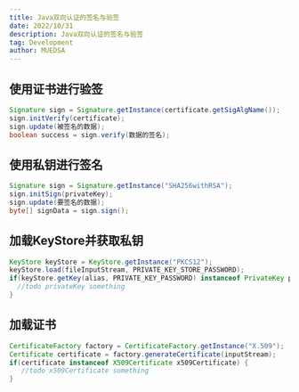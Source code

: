 ```yaml
---
title: Java双向认证的签名与验签
date: 2022/10/31
description: Java双向认证的签名与验签
tag: Development
author: MUEDSA
---
```


## 使用证书进行验签
```java
Signature sign = Signature.getInstance(certificate.getSigAlgName());
sign.initVerify(certificate);
sign.update(被签名的数据);
boolean success = sign.verify(数据的签名);
```

## 使用私钥进行签名
```java
Signature sign = Signature.getInstance("SHA256withRSA");
sign.initSign(privateKey);
sign.update(要签名的数据);
byte[] signData = sign.sign();
```

## 加载KeyStore并获取私钥
```java
KeyStore keyStore = KeyStore.getInstance("PKCS12");
keyStore.load(fileInputStream, PRIVATE_KEY_STORE_PASSWORD);
if(keyStore.getKey(alias, PRIVATE_KEY_PASSWORD) instanceof PrivateKey privateKey){
  //todo privateKey something
}
```

## 加载证书
```java
CertificateFactory factory = CertificateFactory.getInstance("X.509");
Certificate certificate = factory.generateCertificate(inputStream);
if(certificate instanceof X509Certificate x509Certificate) {
   //todo x509Certificate something
}
```
